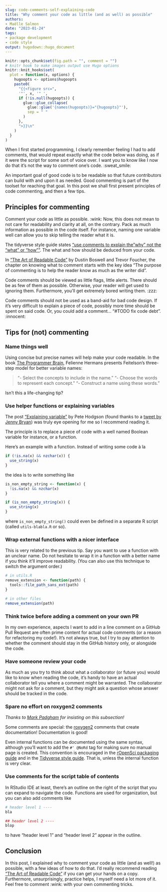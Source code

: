 ```yaml
---
slug: code-comments-self-explaining-code
title: "Why comment your code as little (and as well) as possible" 
authors: 
- Maëlle Salmon 
date: "2023-01-24" 
tags: 
- package development
- code style
output: hugodown::hugo_document
---
```


```r

knitr::opts_chunk$set(fig.path = "", comment = "")
# knitr hook to make images output use Hugo options
knitr::knit_hooks$set(
  plot = function(x, options) {
    hugoopts <- options$hugoopts
    paste0(
      "{{<figure src=",
      '"', x, '" ',
      if (!is.null(hugoopts)) {
        glue::glue_collapse(
          glue::glue('{names(hugoopts)}="{hugoopts}"'),
          sep = " "
        )
      },
      ">}}\n"
    )
  }
)

```

When I first started programming, I clearly remember feeling I had to add comments, that would repeat exactly what the code below was doing, as if it were the script for some sort of voice over.
I want you to know like I now do that it's not the way to comment one's code.
:sweat_smile:

An important goal of good code is to be readable so that future contributors can build with and upon it as needed.
Good commenting is part of the toolset for reaching that goal.
In this post we shall first present principles of code commenting, and then a few tips.

## Principles for commenting

Comment your code as little as possible.
:wink: Now, this does not mean to not care for readability and clarity at all, on the contrary.
Pack as much information as possible in the code itself.
For instance, naming one variable well can allow you to skip telling the reader what it is.

The tidyverse style guide states ["use comments to explain the"why" not the "what" or "how""](https://style.tidyverse.org/functions.html#comments-1).
The what and how should be deduced from your code.

In ["The Art of Readable Code"](https://www.goodreads.com/book/show/8677004-the-art-of-readable-code) by Dustin Boswell and Trevor Foucher, the chapter on knowing what to comment starts with the key idea "The purpose of commenting is to help the reader know as much as the writer did".

Code comments should be viewed as little flags, little alerts.
There should be as few of them as possible.
Otherwise, your reader will get used to ignoring them.
Furthermore, you'll get extremely bored writing them.
:zzz:

Code comments should not be used as a band-aid for bad code design.
If it's very difficult to explain a piece of code, possibly more time should be spent on said code.
Or, you could add a comment... "#TODO fix code debt".
:innocent:

## Tips for (not) commenting

### Name things well

Using concise but precise names will help make your code readable.
In the book [The Programmer Brain](https://www.goodreads.com/book/show/57196550-the-programmer-s-brain), Felienne Hermans presents Feitelson's three-step model for better variable names:

> "- Select the concepts to include in the name." "- Choose the words to represent each concept." "- Construct a name using these words."

Isn't this a life-changing tip?

### Use helper functions or explaining variables

The post ["Explaining variable"](https://blog.thepete.net/blog/2021/06/24/explaining-variable/) by Pete Hodgson (found thanks to a [tweet by Jenny Bryan](https://twitter.com/JennyBryan/status/1412140590842597385)) was truly eye opening for me so I recommend reading it.

The principle is to replace a piece of code with a well named Boolean variable for instance, or a function.

Here's an example with a function.
Instead of writing some code à la

```r
if (!is.na(x) && nzchar(x)) {
  use_string(x)
}
```

the idea is to write something like

```r
is_non_empty_string <- function(x) {
  !is.na(x) && nzchar(x)
}

if (is_non_empty_string(x)) {
  use_string(x)
}
```

where `is_non_empty_string()` could even be defined in a separate R script (called `utils-blabla.R` or so).

### Wrap external functions with a nicer interface

This is very related to the previous tip.
Say you want to use a function with an unclear name.
Do not hesitate to wrap it in a function with a better name if you think it'll improve readability.
(You can also use this technique to switch the argument order.)

```r
# in utils.R
remove_extension <- function(path) {
  tools::file_path_sans_ext(path)
}

# in other files
remove_extension(path)
```

### Think twice before adding a comment on your own PR

In my own experience, aspects I want to add in a line comment on a GitHub Pull Request are often prime content for actual code comments (or a reason for refactoring my code!).
It's not always true, but I try to pay attention to whether the comment should stay in the GitHub history only, or alongside the code.

### Have someone review your code

As much as you try to think about what a collaborator (or future you) would like to know when reading the code, it's handy to have an actual collaborator tell you where a comment might be warranted.
The collaborator might not ask for a comment, but they might ask a question whose answer should be tracked in the code.

### Spare no effort on roxygen2 comments

*Thanks to [Mark Padgham](https://mpadge.github.io/) for insisting on this subsection!*

Some comments are special: the [roxygen2](https://roxygen2.r-lib.org/) comments that create documentation!
Documentation is good!

Even internal functions can be documented using the same syntax, although you'll want to add the `#' @NoRd` tag for making sure no manual page is created.
This convention is encouraged in the [rOpenSci packaging guide](https://devguide.ropensci.org/building.html#roxygen2-use) and in the [Tidyverse style guide](https://style.tidyverse.org/documentation.html#internal-functions).
That is, unless the internal function is very clear.

### Use comments for the script table of contents

In RStudio IDE at least, there's an outline on the right of the script that you can expand to navigate the code.
Functions are used for organization, but you can also add comments like

``` r
# header level 1 ----
bla

## header level 2 ----
blop
```

to have "header level 1" and "header level 2" appear in the outline.

## Conclusion

In this post, I explained why to comment your code as little (and as well!) as possible, with a few ideas of how to do that.
I'd really recommend reading ["The Art of Readable Code"](https://www.goodreads.com/book/show/8677004-the-art-of-readable-code) if you can get your hands on a copy.
Furthermore, unsurprisingly, practice helps, I myself need a lot more of it.
Feel free to comment :wink: with your own commenting tricks.
